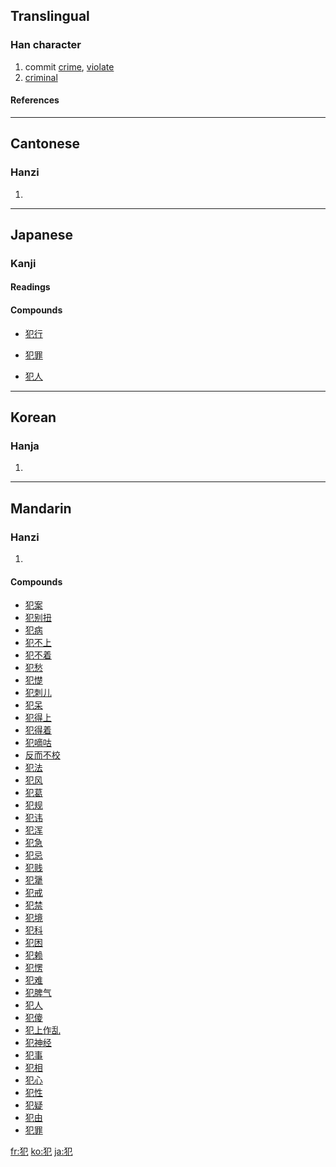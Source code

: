 ==Translingual==

===Han character===
{{Han char|rn=94|rad=犬|as=02|sn=5|four=4721<sub>2</sub>|canj=大竹尸山 (KHSU)}}

# commit [[crime]], [[violate]]
# [[criminal]]

====References====
{{Han ref|kx=0706.020|dkj=20238|dj=1118.170|hdz=21331.080|uh=72AF|ud=29359|bh=A5C7|bd=42439}}

----

==Cantonese==

===Hanzi===
{{yue-hanzi|jyut=|y=faan6}}

# {{defn|Cantonese}}

----

==Japanese==

===Kanji===
{{ja-kanji|grade=5|rs=犬02}}

====Readings====
{{ja-readings|on=[[はん]] ([[han]]), [[ぼん]] ([[bon]])|kun=[[おかす]] ([[犯す]], [[okasu]])}}

====Compounds====
{{top4}}
*[[犯行]]
{{mid4}}
*[[犯罪]]
{{mid4}}
*[[犯人]]
{{mid4}}
{{bottom}}

----

==Korean==

===Hanja===
{{ko-hanja|hangeul=범|eumhun=|rv=beom|mr=pŏm|y=pem}}

# {{defn|Korean}}

----

==Mandarin==

===Hanzi===
{{cmn-hanzi|pin=[[fàn]] ([[fan4]])|wg=fan<sup>4</sup>}}

# {{defn|Mandarin}}

====Compounds====
*[[犯案]]
*[[犯别扭]]
*[[犯病]]
*[[犯不上]]
*[[犯不着]]
*[[犯愁]]
*[[犯憷]]
*[[犯刺儿]]
*[[犯呆]]
*[[犯得上]]
*[[犯得着]]
*[[犯嘀咕]]
*[[反而不校]]
*[[犯法]]
*[[犯风]]
*[[犯葛]]
*[[犯规]]
*[[犯讳]]
*[[犯浑]]
*[[犯急]]
*[[犯忌]]
*[[犯贱]]
*[[犯犟]]
*[[犯戒]]
*[[犯禁]]
*[[犯境]]
*[[犯科]]
*[[犯困]]
*[[犯赖]]
*[[犯愣]]
*[[犯难]]
*[[犯脾气]]
*[[犯人]]
*[[犯傻]]
*[[犯上作乱]]
*[[犯神经]]
*[[犯事]]
*[[犯相]]
*[[犯心]]
*[[犯性]]
*[[犯疑]]
*[[犯由]]
*[[犯罪]]

[[fr:犯]]
[[ko:犯]]
[[ja:犯]]